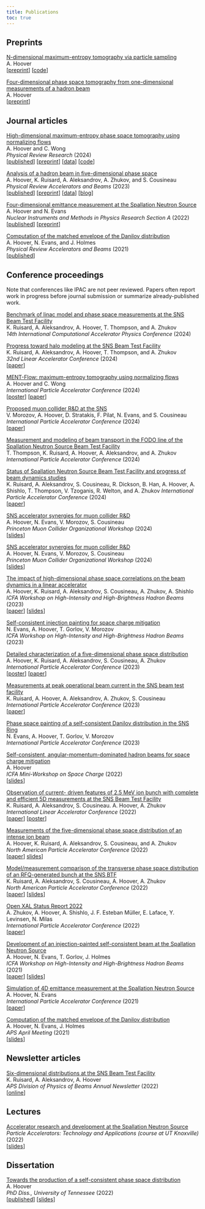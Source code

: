 ```yaml
---
title: Publications
toc: true
---
```


## Preprints

<u>N-dimensional maximum-entropy tomography via particle sampling</u> \
A. Hoover \
[[preprint](https://arxiv.org/abs/2409.17915)] [[code](https://github.com/austin-hoover/ment)]

<u>Four-dimensional phase space tomography from one-dimensional measurements of a hadron beam</u> \
A. Hoover \
[[preprint](https://arxiv.org/abs/2409.02862)]


## Journal articles

<u>High-dimensional maximum-entropy phase space tomography using normalizing flows</u> \
A. Hoover and C. Wong \
*Physical Review Research* (2024) \
[[published](https://doi.org/10.1103/PhysRevResearch.6.033163)]
[[preprint](https://arxiv.org/abs/2406.00236)]
[[data](https://zenodo.org/records/12812545)]
[[code](https://github.com/austin-hoover/ment-flow)]

<u>Analysis of a hadron beam in five-dimensional phase space</u> \
A. Hoover, K. Ruisard, A. Aleksandrov, A. Zhukov, and S. Cousineau \
*Physical Review Accelerators and Beams* (2023) \
[[published](https://doi.org/10.1103/PhysRevAccelBeams.26.064202)]
[[preprint](https://arxiv.org/abs/2301.04178)]
[[data](https://zenodo.org/record/7724034#.ZDsWlS-B1pQ)]
[[blog](https://austin-hoover.github.io/blog/posts/2023-05-28_btf/)]

<u>Four-dimensional emittance measurement at the Spallation Neutron Source</u> \
A. Hoover and N. Evans \
*Nuclear Instruments and Methods in Physics Research Section A* (2022) \
[[published](https://www.sciencedirect.com/science/article/abs/pii/S0168900222006805)]
[[preprint](https://arxiv.org/abs/2204.08303)] 

<u>Computation of the matched envelope of the Danilov distribution</u> \
A. Hoover, N. Evans, and J. Holmes \
*Physical Review Accelerators and Beams* (2021) \
[[published](https://doi.org/10.1103/PhysRevAccelBeams.24.044201)]


## Conference proceedings

Note that conferences like IPAC are not peer reviewed. Papers often report work in progress before journal submission or summarize already-published work.

<u>Benchmark of linac model and phase space measurements at the SNS Beam Test Facility</u> \
K. Ruisard, A. Aleksandrov, A. Hoover, T. Thompson, and A. Zhukov \
*14th International Computational Accelerator Physics Conference* (2024) \

<u>Progress toward halo modeling at the SNS Beam Test Facility</u> \
K. Ruisard, A. Aleksandrov, A. Hoover, T. Thompson, and A. Zhukov \
*32nd Linear Accelerator Conference* (2024) \
[[paper](https://meow.elettra.eu/71/pdf/THAA005.pdf)]

<u>MENT-Flow: maximum-entropy tomography using normalizing flows</u> \
A. Hoover and C. Wong \
*International Particle Accelerator Conference* (2024) \
[[poster](files/2024_ipac_poster.pdf)]
[[paper](https://www.jacow.org/ipac2024/pdf/WEPG65.pdf)]

<u>Proposed muon collider R&D at the SNS</u> \
V. Morozov, A. Hoover, D. Stratakis, F. Pilat, N. Evans, and S. Cousineau \
*International Particle Accelerator Conference* (2024) \
[[paper](https://www.jacow.org/ipac2024/pdf/WEPR39.pdf)]

<u>Measurement and modeling of beam transport in the FODO line of the Spallation Neutron Source Beam Test Facility</u> \
T. Thompson, K. Ruisard, A. Hoover, A. Aleksandrov, and A. Zhukov \
*International Particle Accelerator Conference* (2024) \

<u>Status of Spallation Neutron Source Beam Test Facility and progress of beam dynamics studies</u> \
K. Ruisard, A. Aleksandrov, S. Cousineau, R. Dickson, B. Han, A. Hoover, A. Shishlo, T. Thompson, V. Tzoganis, R. Welton, and A. Zhukov
*International Particle Accelerator Conference* (2024) \
[[paper](https://www.jacow.org/ipac2024/pdf/THPC75.pdf)]

<u>SNS accelerator synergies for muon collider R&D</u> \
A. Hoover, N. Evans, V. Morozov, S. Cousineau \
*Princeton Muon Collider Organizational Workshop* (2024) \
[[slides](https://agenda.hep.wisc.edu/event/2140/contributions/30224/attachments/9569/11827/2024-02-23_sns_synergies.pdf)]

<u>SNS accelerator synergies for muon collider R&D</u> \
A. Hoover, N. Evans, V. Morozov, S. Cousineau \
*Princeton Muon Collider Organizational Workshop* (2024) \
[[slides](https://agenda.hep.wisc.edu/event/2140/contributions/30224/attachments/9569/11827/2024-02-23_sns_synergies.pdf)]

<u>The impact of high-dimensional phase space correlations on the beam dynamics in a linear accelerator</u> \
A. Hoover, K. Ruisard, A. Aleksandrov, S. Cousineau, A. Zhukov, A. Shishlo \
*ICFA Workshop on High-Intensity and High-Brightness Hadron Beams* (2023) \
[[paper](https://accelconf.web.cern.ch/hb2023/papers/tuc1c2.pdf)]
[[slides](https://accelconf.web.cern.ch/hb2023/talks/tuc1c2_talk.pdf)]

<u>Self-consistent injection painting for space charge mitigation</u> \
N. Evans, A. Hoover, T. Gorlov, V. Morozov \
*ICFA Workshop on High-Intensity and High-Brightness Hadron Beams* (2023)

<u>Detailed characterization of a five-dimensional phase space distribution</u> \
A. Hoover, K. Ruisard, A. Aleksandrov, S. Cousineau, A. Zhukov \
*International Particle Accelerator Conference* (2023) \
[[poster](./files/2023_IPAC_poster.pdf)]
[[paper](https://accelconf.web.cern.ch/ipac2023/pdf/WEPA028.pdf)]

<u>Measurements at peak operational beam current in the SNS beam test facility</u> \
K. Ruisard, A. Hoover, A. Aleksandrov, A. Zhukov, S. Cousineau \
*International Particle Accelerator Conference* (2023) \
[[paper](https://accelconf.web.cern.ch/ipac2023/pdf/WEPA027.pdf)]

<u>Phase space painting of a self-consistent Danilov distribution in the SNS Ring</u> \
N. Evans, A. Hoover, T. Gorlov, V. Morozov \
*International Particle Accelerator Conference* (2023)

<u>Self-consistent, angular-momentum-dominated hadron beams for space charge mitigation</u> \
A. Hoover \
*ICFA Mini-Workshop on Space Charge* (2022) \
[[slides](https://conference.sns.gov/event/335/contributions/528/attachments/892/8194/2022-10-26_Hoover_space_charge_workshop.pdf)]

<u>Observation of current- driven features of 2.5 MeV ion bunch with complete and efficient 5D measurements at the SNS Beam Test Facility</u> \
K. Ruisard, A. Aleksandrov, S. Cousineau. A. Hoover, A. Zhukov \
*International Linear Accelerator Conference* (2022) \
[[paper](https://accelconf.web.cern.ch/linac2022/papers/tupoge20.pdf)]
[[poster](https://accelconf.web.cern.ch/linac2022/posters/tupoge20_poster.pdf)]

<u>Measurements of the five-dimensional phase space distribution of an intense ion beam</u> \
A. Hoover, K. Ruisard, A. Aleksandrov, S. Cousineau, and A. Zhukov \
*North American Particle Accelerator Conference* (2022) \
[[paper](https://accelconf.web.cern.ch/napac2022/papers/frxd3.pdf)]
[slides](https://accelconf.web.cern.ch/napac2022/talks/frxd3_talk.pdf)]

<u>Model/measurement comparison of the transverse phase space distribution of an RFQ-generated bunch at the SNS BTF</u> \
K. Ruisard, A. Aleksandrov, S. Cousineau, A. Hoover, A. Zhukov \
*North American Particle Accelerator Conference* (2022) \
[[paper](https://accelconf.web.cern.ch/napac2022/papers/weye5.pdf)]
[[slides](https://accelconf.web.cern.ch/napac2022/talks/weye5_talk.pdf)]

<u>Open XAL Status Report 2022</u> \
A. Zhukov, A. Hoover, A. Shishlo,  J. F. Esteban Müller, E. Laface, Y. Levinsen, N. Milas \
*International Particle Accelerator Conference* (2022) \
[[paper](https://accelconf.web.cern.ch/ipac2022/papers/tupotk029.pdf)]

<u>Development of an injection-painted self-consistent beam at the Spallation Neutron Source</u> \
A. Hoover, N. Evans, T. Gorlov, J. Holmes \
*ICFA Workshop on High-Intensity and High-Brightness Hadron Beams* (2021) \
[[paper](https://epaper.kek.jp/hb2021/papers/moac3.pdf)]
[[slides]()]

<u>Simulation of 4D emittance measurement at the Spallation Neutron Source</u> \
A. Hoover, N. Evans \
*International Particle Accelerator Conference* (2021) \
[[paper](https://accelconf.web.cern.ch/ipac2021/papers/thpab180.pdf)]

<u>Computation of the matched envelope of the Danilov distribution</u> \
A. Hoover, N. Evans, J. Holmes \
*APS April Meeting* (2021) \
[[slides]()]


## Newsletter articles

<u>Six-dimensional distributions at the SNS Beam Test Facility</u> \
K. Ruisard, A. Aleksandrov, A. Hoover \
*APS Division of Physics of Beams Annual Newsletter* (2022) \
[[online](https://higherlogicdownload.s3.amazonaws.com/APS/9cf62627-7088-4bd3-bf97-6adfc913f623/UploadedImages/APS_DPB_Newsletter_2022-2-2.pdf)]


## Lectures

<u>Accelerator research and development at the Spallation Neutron Source</u> \
*Particle Accelerators: Technology and Applications (course at UT Knoxville)* (2022) \
[[slides]()]


## Dissertation

<u>Towards the production of a self-consistent phase space distribution</u> \
A. Hoover \
*PhD Diss., University of Tennessee* (2022) \
[[published](https://trace.tennessee.edu/utk_graddiss/7228)] 
[[slides]()]
